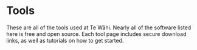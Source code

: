 # Tools

These are all of the tools used at Te Wāhi. Nearly all of the software listed here is free and open source. Each tool page includes secure download links, as well as tutorials on how to get started.
